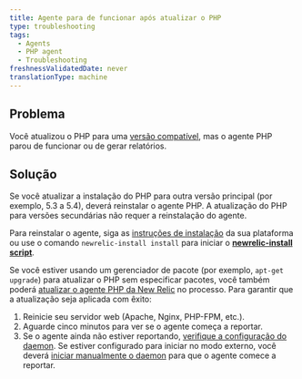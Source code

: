 ```yaml
---
title: Agente para de funcionar após atualizar o PHP
type: troubleshooting
tags:
  - Agents
  - PHP agent
  - Troubleshooting
freshnessValidatedDate: never
translationType: machine
---
```


## Problema

Você atualizou o PHP para uma [versão compatível](/docs/agents/php-agent/getting-started/php-agent-compatibility-requirements#php-release), mas o agente PHP parou de funcionar ou de gerar relatórios.

## Solução

Se você atualizar a instalação do PHP para outra versão principal (por exemplo, 5.3 a 5.4), deverá reinstalar o agente PHP. A atualização do PHP para versões secundárias não requer a reinstalação do agente.

Para reinstalar o agente, siga as [instruções de instalação](/docs/agents/php-agent/installation/php-agent-installation-overview) da sua plataforma ou use o comando `newrelic-install install` para iniciar o <DoNotTranslate>**[newrelic-install script](/docs/agents/php-agent/advanced-installation/using-newrelic-install-script)**</DoNotTranslate>.

Se você estiver usando um gerenciador de pacote (por exemplo, `apt-get upgrade`) para atualizar o PHP sem especificar pacotes, você também poderá [atualizar o agente PHP da New Relic](/docs/agents/php-agent/installation/upgrading-php-agent) no processo. Para garantir que a atualização seja aplicada com êxito:

1. Reinicie seu servidor web (Apache, Nginx, PHP-FPM, etc.).
2. Aguarde cinco minutos para ver se o agente começa a reportar.
3. Se o agente ainda não estiver reportando, [verifique a configuração do daemon](/docs/agents/php-agent/troubleshooting/verifying-php-daemon). Se estiver configurado para iniciar no modo externo, você deverá [iniciar manualmente o daemon](/docs/agents/php-agent/advanced-installation/starting-php-daemon-advanced#daemon-external) para que o agente comece a reportar.